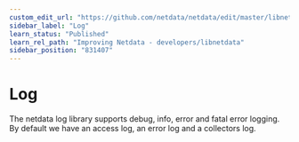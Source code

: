 ```yaml
---
custom_edit_url: "https://github.com/netdata/netdata/edit/master/libnetdata/log/README.md"
sidebar_label: "Log"
learn_status: "Published"
learn_rel_path: "Improving Netdata - developers/libnetdata"
sidebar_position: "831407"
---
```



# Log

The netdata log library supports debug, info, error and fatal error logging. 
By default we have an access log, an error log and a collectors log. 


